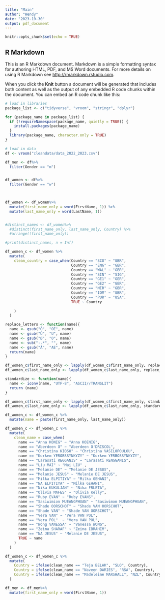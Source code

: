 ```yaml
---
title: "Main"
author: "Wendy"
date: "2023-10-30"
output: pdf_document
---
```


```r
knitr::opts_chunk$set(echo = TRUE)
```

## R Markdown

This is an R Markdown document. Markdown is a simple formatting syntax for authoring HTML, PDF, and MS Word documents. For more details on using R Markdown see <http://rmarkdown.rstudio.com>.

When you click the **Knit** button a document will be generated that includes both content as well as the output of any embedded R code chunks within the document. You can embed an R code chunk like this:

```r
# load in libraries
package_list <- c("tidyverse", "vroom", "stringr", "dplyr")

for (package_name in package_list) {
  if (!requireNamespace(package_name, quietly = TRUE)) {
    install.packages(package_name)
  }
  library(package_name, character.only = TRUE)
}

# load in data
df <- vroom("cleandata/data_2022_2023.csv")

df_men <- df%>%
  filter(Gender == "m")


df_women <- df%>%
  filter(Gender == "w")

  
```

```r
df_women <- df_women%>%
  mutate(first_name_only = word(FirstName, 1)) %>%
  mutate(last_name_only = word(LastName, 1))


#distinct_names <- df_women%>%
  #distinct(first_name_only, last_name_only, Country) %>%
  #arrange((first_name_only))

#print(distinct_names, n = Inf)

```

```r
df_women_c <- df_women %>%
  mutate(
    clean_country = case_when(Country == "SCO" ~ "GBR", 
                              Country == "ENG" ~ "GBR", 
                              Country == "WAL" ~ "GBR",
                              Country == "SIN" ~ "SIG", 
                              Country == "GE1" ~ "GER", 
                              Country == "GE2" ~ "GER", 
                              Country == "NIR" ~ "GBR",
                              Country == "IOM" ~ "GBR", 
                              Country == "PUR" ~ "USA",
                              TRUE ~ Country
      
    )
  )
```

```r
replace_letters <- function(name){
  name <- gsub("Ö", "OE", name)
  name <- gsub("Ü", "U", name)
  name <- gsub("Ø", "O", name)
  name <- sub("-.*", "", name)
  name <- gsub("Ä", "AE", name)
  return(name)
}
```

```r
df_women_c$first_name_only <- lapply(df_women_c$first_name_only, replace_letters)
df_women_c$last_name_only <- lapply(df_women_c$last_name_only, replace_letters)
```

```r
standardize <- function(name){
  name <- iconv(name, "UTF-8", "ASCII//TRANSLIT")
  return (name)
}

df_women_c$first_name_only <- lapply(df_women_c$first_name_only, standardize)
df_women_c$last_name_only <- lapply(df_women_c$last_name_only, standardize) 
```

```r
df_women_c <- df_women_c %>%
  mutate(name = paste(first_name_only, last_name_only))
```

```r
df_women_c <- df_women_c %>%
  mutate(
    clean_name = case_when(
      name == "Anna KONIG" ~ "Anna KOENIG",
      name == "Aberdeen O" ~ "Aberdeen O'DRISCOL", 
      name == "Christina KIOSO" ~ "Christina VASILOPOULOU",
      name == "Korkem YEROBSSYNKYZY" ~ "Korkem YERBOSSYNKYZY",
      name == "Larasati REGGANIS" ~ "Larasati RENGGANIS", 
      name == "Liu MAI" ~ "Mai LIU" ,
      name == "Melanie DE" ~ "Melanie DE JESUS", 
      name == "Melanie JESUS" ~ "Melanie DE JESUS", 
      name == "Milka ELPITIYA" ~ "Milka GEHANI", 
      name == "NA ELPITIYA" ~ "Milka GEHANI", 
      name == "Nika KUKULJAN" ~ "Nika FRLETA", 
      name == "Olivia MAFES" ~ "Olivia Kelly", 
      name == "Ruby EVAN" ~ "Ruby EVANS", 
      name == "Sasiwimion MUEANGPHUAN" ~ "Sasiwimon MUEANGPHUAN", 
      name == "Shade OORSCHOT" ~ "Shade VAN OORSCHOT",
      name == "Shade VAN" ~ "Shade VAN OORSCHOT", 
      name == "Vera VAN" ~ "Vera VAN POL", 
      name == "Vera POL"  ~ "Vera VAN POL", 
      name == "Wong VANESSA" ~ "Vanessa WONG", 
      name == "Zeina SHARAF" ~ "Zeina IBRAHIM", 
      name == "NA JESUS" ~ "Melanie DE JESUS",
      TRUE ~ name
    )
  )
```

```r
df_women_c <- df_women_c %>%
  mutate(
    Country = ifelse(clean_name == "Teja BELAK", "SLO", Country), 
    Country = ifelse(clean_name == "Naveen DARIES", "RSA", Country), 
    Country = ifelse(clean_name == "Madeleine MARSHALL", "NZL", Country)
  )
```

```r
df_men <- df_men%>%
  mutate(first_name_only = word(FirstName, 1))
```
